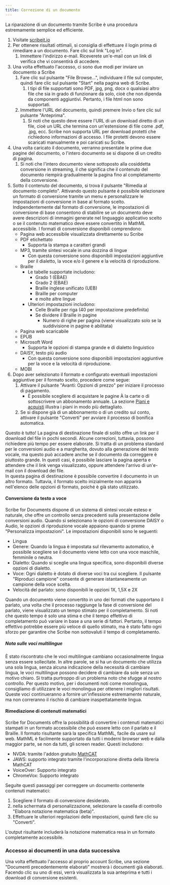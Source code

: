 ```yaml
---
title: Correzione di un documento
---
```



La riparazione di un documento tramite Scribe è una procedura estremamente semplice ed efficiente.
1. Visitate [scribeit.io](https://scribeit.io)
1. Per ottenere risultati ottimali, si consiglia di effettuare il login prima di rimediare a un documento. Fare clic sul link "Log in".
    1. Immettere l'indirizzo e-mail. Riceverete un'e-mail con un link di verifica che vi consentirà di accedere.
1. Una volta effettuato l'accesso, ci sono due modi per inviare un documento a Scribe
    1. Fare clic sul pulsante "File Browse...", individuare il file sul computer, quindi fare clic sul pulsante "Start" nella pagina web di Scribe.
        1. I tipi di file supportati sono PDF, jpg, png, docx o qualsiasi altro file che sia in grado di funzionare da solo, cioè che non dipenda da componenti aggiuntivi. Pertanto, i file html non sono supportati.
    1. Immettere l'URL del documento, quindi premere Invio o fare clic sul pulsante "Anteprima".
        1. Si noti che questo deve essere l'URL di un download diretto di un file, cioè un URL che termina con un'estensione di file come .pdf, .jpg, ecc. Scribe non supporta URL per download protetti che richiedono informazioni di accesso. I file protetti devono essere scaricati manualmente e poi caricati su Scribe.
1. Una volta caricato il documento, verranno presentate le prime due pagine del documento, o l'intero documento se si dispone di un credito di pagina.
    1. Si noti che l'intero documento viene sottoposto alla cosiddetta conversione in streaming, il che significa che il contenuto del documento riempirà gradualmente la pagina fino al completamento della conversione.
1. Sotto il contenuto del documento, si trova il pulsante "Rimedia al documento completo". Attivando questo pulsante è possibile selezionare un formato di conversione tramite un menu e personalizzare le impostazioni di conversione in base al formato scelto. Indipendentemente dal formato di conversione, le impostazioni di conversione di base consentono di stabilire se un documento deve avere descrizioni di immagini generate nel linguaggio applicativo scelto o se il contenuto matematico deve essere convertito in MathML accessibile. I formati di conversione disponibili comprendono:
    * Pagina web accessibile visualizzata direttamente su Scribe
    * PDF etichettato
        * Supporta la stampa a caratteri grandi
    * MP3, tramite sintesi vocale in una dozzina di lingue
        * Con questa conversione sono disponibili impostazioni aggiuntive per il dialetto, la voce e/o il genere e la velocità di riproduzione.
    * Braille
        * Le tabelle supportate includono:
            * Grado 1 (EBAE)
            * Grado 2 (EBAE)
            * Braille inglese unificato (UEB)
            * Braille per computer
            * e molte altre lingue
        * Ulteriori impostazioni includono:
            * Celle Braille per riga (40 per impostazione predefinita)
            * Se dividere il Braille in pagine
                * Numero di righe per pagina (viene visualizzato solo se la suddivisione in pagine è abilitata)
    * Pagina web scaricabile
    * EPUB
    * Microsoft Word
        * Supporta le opzioni di stampa grande e di dialetto linguistico
    * DAISY, testo più audio
        * Con questa conversione sono disponibili impostazioni aggiuntive per la voce e la velocità di riproduzione.
    * MOBI
1. Dopo aver selezionato il formato e configurato eventuali impostazioni aggiuntive per il formato scelto, procedere come segue:
    1. Attivare il pulsante "Avanti: Opzioni di prezzo" per iniziare il processo di pagamento.
        * È possibile scegliere di acquistare le pagine À la carte o di sottoscrivere un abbonamento annuale. La sezione [Piani e acquisti](../piani) illustra i piani in modo più dettagliato.
    1. Se si dispone già di un abbonamento o di un credito sul conto, attivare il pulsante "Converti" per avviare il processo di bonifica automatica. 

Questo è tutto! La pagina di destinazione finale di solito offre un link per il download del file in pochi secondi. Alcune correzioni, tuttavia, possono richiedere più tempo per essere elaborate. Si tratta di un problema standard per le conversioni audio e a margherita, dovuto alla generazione del testo vocale, ma questo può accadere anche se il documento da correggere è piuttosto grande. In questi casi, è possibile lasciare la pagina aperta e attendere che il link venga visualizzato, oppure attendere l'arrivo di un'e-mail con il download dei file.  
In questa pagina di destinazione è possibile convertire il documento in un altro formato. Tuttavia, il formato scelto inizialmente non apparirà nell'elenco delle opzioni di formato, poiché è già stato utilizzato.

#### Conversione da testo a voce

Scribe for Documents dispone di un sistema di sintesi vocale esteso e naturale, che offre un controllo senza precedenti sulla presentazione delle conversioni audio. Quando si selezionano le opzioni di conversione DAISY o Audio, le opzioni di riproduzione vocale appaiono quando si preme "Personalizza impostazioni".
Le impostazioni disponibili sono le seguenti:
* Lingua
* Genere: Quando la lingua è impostata sul rilevamento automatico, è possibile scegliere se il documento viene letto con una voce maschile, femminile o neutra.
* Dialetto: Quando si sceglie una lingua specifica, sono disponibili diverse opzioni di dialetto.
* Voce: Ogni dialetto è dotato di diverse voci tra cui scegliere. Il pulsante "Riproduci campione" consente di generare istantaneamente un campione della voce scelta.
* Velocità del parlato: sono disponibili le opzioni 1X, 1,5X e 2X

Quando un documento viene convertito in uno dei formati che supportano il parlato, una volta che il processo raggiunge la fase di conversione del parlato, viene visualizzato un tempo stimato per il completamento. Si noti che questo tempo è solo una stima e che il tempo effettivo di completamento può variare in base a una serie di fattori. Pertanto, il tempo effettivo potrebbe essere più veloce di quello stimato, ma è stato fatto ogni sforzo per garantire che Scribe non sottovaluti il tempo di completamento.

##### Nota sulle voci multilingue

È stato riscontrato che le voci multilingue cambiano occasionalmente lingua senza essere sollecitate. In altre parole, se si ha un documento che utilizza una sola lingua, senza alcuna indicazione della necessità di cambiare lingua, le voci multilingue possono decidere di cambiare da sole senza un motivo chiaro. Si tratta purtroppo di un problema noto che sfugge al nostro controllo. Per questo motivo, per i documenti noti come monolingua, consigliamo di utilizzare le voci monolingua per ottenere i migliori risultati. Queste voci continueranno a fornire un'inflessione estremamente naturale, ma non correranno il rischio di cambiare inaspettatamente lingua.

#### Rimediazione di contenuti matematici

Scribe for Documents offre la possibilità di convertire i contenuti matematici stampati in un formato accessibile che può essere letto con il parlato e il Braille. Il formato risultante sarà la specifica MathML, facile da usare sul web. MathML è facilmente supportato da tutti i moderni browser web e dalla maggior parte, se non da tutti, gli screen reader. Questi includono:
* NVDA: tramite l'addon gratuito [MathCAT](https://addons.nvda-project.org/addons/MathCAT.en.html)
* JAWS: supporto integrato tramite l'incorporazione diretta della libreria MathCAT
* VoiceOver: Supporto integrato
* ChromeVox: Supporto integrato

Seguite questi passaggi per correggere un documento contenente contenuti matematici:
1. Scegliere il formato di conversione desiderato.
1. nella schermata di personalizzazione, selezionare la casella di controllo "Elabora notazione matematica (beta)".
1. Effettuare le ulteriori regolazioni delle impostazioni, quindi fare clic su "Converti".

L'output risultante includerà la notazione matematica resa in un formato completamente accessibile.

### Accesso ai documenti in una data successiva

Una volta effettuato l'accesso al proprio account Scribe, una sezione "Documenti precedentemente elaborati" mostrerà i documenti già elaborati. Facendo clic su uno di essi, verrà visualizzata la sua anteprima e tutti i download di conversione esistenti.